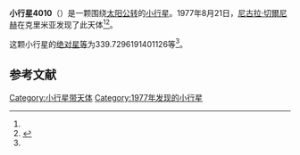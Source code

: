 {{Infobox planet
| bgcolour = #FFFFC0
| name = 4010 Nikol'skij
| symbol = 
| image = 
| caption = 
| discovery = yes
| discovery_ref = 
| discoverer = [[尼古拉·切爾尼赫|尼古拉·切爾尼赫]]
| discovery_site = [[克里米亚|克里米亚]] 
| discovered = 1977年8月21日
| designations = yes
| mp_name = 
| named_after = 
| alt_names = 1977 QJ2/ 1985 QA4
| mp_category = [[主带小行星|主带小行星]]
| orbit_ref = <ref name="a">[http://ssd.jpl.nasa.gov/sbdb.cgi?sstr=4010 4010 Nikol'skij] {{Wayback|url=http://ssd.jpl.nasa.gov/sbdb.cgi?sstr=4010 |date=20201124003613 }}，小行星數據庫瀏覽器（JPL Small-Body Database Browser）－[[美国国家航空航天局|美国国家航空航天局]]喷气推进实验室</ref>
| epoch = 2456400.5 (2013年4月18日更新)
| aphelion = {{convert|2.874317662135655|AU|km|3|abbr=on|lk=out}}
| perihelion = {{convert|2.223366598417389|AU|km|3|abbr=on}}
| semimajor = {{convert|2.548842130276522|AU|km|3|abbr=on}}
| eccentricity = 0.127695446
| period = 1486.321748 [[日|日]]<br />4.07[[儒略年|儒略年]]
| avg_speed = 
| inclination = 5.422086350401677
| asc_node = 318.9963005258474
| mean_anomaly = 
| arg_peri = 339.7296191401126
| satellites = 
| physical_characteristics = yes
| dimensions = 
| mass = 
| density = 
| surface_grav = 
| escape_velocity = 
| sidereal_day = 
| axial_tilt = 
| pole_ecliptic_lat = 
| pole_ecliptic_lon = 
| albedo = 
| temperatures= 
| temp_name1 = 
| mean_temp_1 = 
| max_temp_1 = 
| temp_name2 = 
| max_temp_2 = 
| spectral_type = 
| abs_magnitude = 339.7296191401126
}}

'''小行星4010'''（{{lang-en|4010 Nikol'skij}}）是一颗围绕[[太阳|太阳]][[公转|公转]]的[[小行星|小行星]]。1977年8月21日，[[尼古拉·切爾尼赫|尼古拉·切爾尼赫]]在克里米亚发现了此天体<ref name="a" /><ref>{{cite news|title=小行星列表|url=http://cfa-www.harvard.edu/iau/lists/NumberedMPs.txt|accessdate=2013-07-08|newspaper=哈佛大学|archive-date=2008-05-17|archive-url=https://web.archive.org/web/20080517010638/http://cfa-www.harvard.edu/iau/lists/NumberedMPs.txt|dead-url=no}}</ref>。

这颗小行星的[[绝对星等|绝对星等]]为339.7296191401126等<ref name="a" />。

==参考文献==
{{reflist}}
{{Minor Planet Number|[[小行星4009|小行星4009]]|[[小行星4011|小行星4011]]}}

{{小天体}}

[[Category:小行星带天体|Category:小行星带天体]]
[[Category:1977年发现的小行星|Category:1977年发现的小行星]]

{{asteroid-stub}}